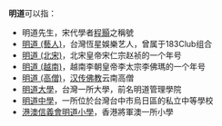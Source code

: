 '''明道'''可以指：
*明道先生，宋代學者[[程顥|程顥]]之稱號
*[[明道_(藝人)|明道 (藝人)]]，台灣恆星娛樂艺人，曾属于183Club组合
*[[明道_(北宋)|明道 (北宋)]]，北宋皇帝宋仁宗赵祯的一个年号
*[[明道_(越南)|明道 (越南)]]，越南李朝皇帝李太宗李佛瑪的一个年号
*[[明道_(高僧)|明道 (高僧)]]，[[汉传佛教|汉传佛教]]云南高僧
*[[明道大學|明道大學]]，台灣一所大學，前名明道管理學院
*[[明道中學|明道中學]]，一所位於台灣台中市烏日區的私立中等學校
*[[港澳信義會明道小學|港澳信義會明道小學]]，香港將軍澳一所小學
{{disambig|Cat=二字亞洲相關消歧義}}